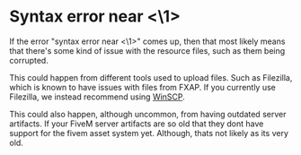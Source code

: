 # Syntax error near \<\\1\>

If the error \"syntax error near \<\\1\>\" comes up, then that most likely means that there's some kind of issue with the resource files, such as them being corrupted.

This could happen from different tools used to upload files. Such as Filezilla, which is known to have issues with files from FXAP. If you currently use Filezilla, we instead recommend using [WinSCP](https://winscp.net/eng/download.php).

This could also happen, although uncommon, from having outdated server artifacts. If your FiveM server artifacts are so old that they dont have support for the fivem asset system yet. Although, thats not likely as its very old. 
